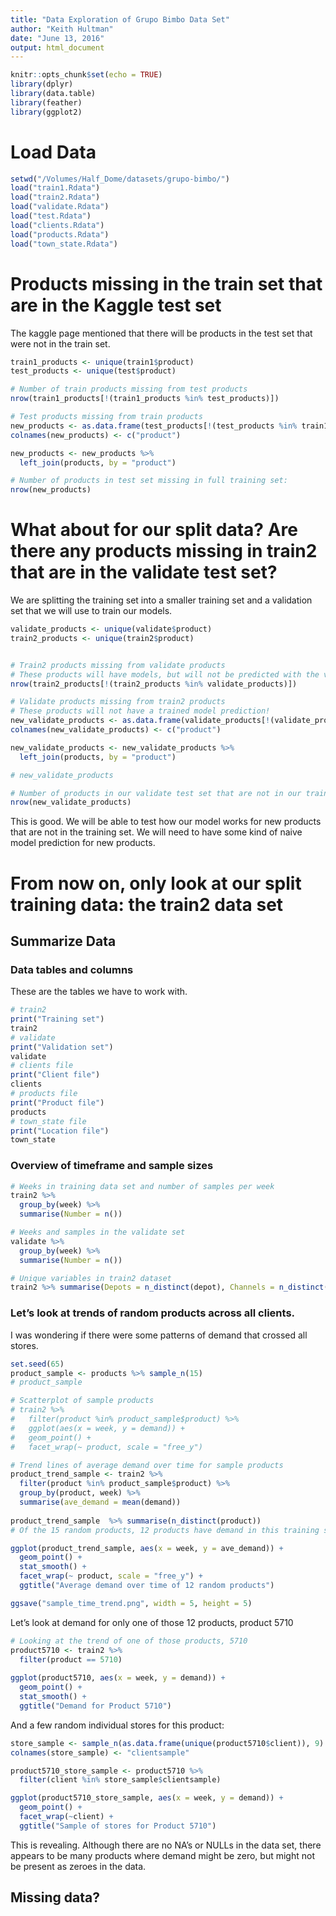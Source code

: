 ```yaml
---
title: "Data Exploration of Grupo Bimbo Data Set"
author: "Keith Hultman"
date: "June 13, 2016"
output: html_document
---
```


```r
knitr::opts_chunk$set(echo = TRUE)
library(dplyr)
library(data.table)
library(feather)
library(ggplot2)
```
# Load Data

```r
setwd("/Volumes/Half_Dome/datasets/grupo-bimbo/")
load("train1.Rdata")
load("train2.Rdata")
load("validate.Rdata")
load("test.Rdata")
load("clients.Rdata")
load("products.Rdata")
load("town_state.Rdata")


```

# Products missing in the train set that are in the Kaggle test set
The kaggle page mentioned that there will be products in the test set that were not in the train set. 
```r

train1_products <- unique(train1$product)
test_products <- unique(test$product)

# Number of train products missing from test products
nrow(train1_products[!(train1_products %in% test_products)])

# Test products missing from train products
new_products <- as.data.frame(test_products[!(test_products %in% train1_products)])
colnames(new_products) <- c("product")

new_products <- new_products %>%
  left_join(products, by = "product")

# Number of products in test set missing in full training set:
nrow(new_products)
```

# What about for our split data? Are there any products missing in train2 that are in the validate test set?
We are splitting the training set into a smaller training set and a validation set that we will use to train our models. 
```r

validate_products <- unique(validate$product)
train2_products <- unique(train2$product)


# Train2 products missing from validate products
# These products will have models, but will not be predicted with the validation data set
nrow(train2_products[!(train2_products %in% validate_products)])

# Validate products missing from train2 products
# These products will not have a trained model prediction!
new_validate_products <- as.data.frame(validate_products[!(validate_products %in% train2_products)])
colnames(new_validate_products) <- c("product")

new_validate_products <- new_validate_products %>%
  left_join(products, by = "product")

# new_validate_products 

# Number of products in our validate test set that are not in our train2 data. We will need to have a naive model for new products. 
nrow(new_validate_products)
```

This is good. We will be able to test how our model works for new products that are not in the training set. We will need to have some kind of naive model prediction for new products. 

# From now on, only look at our split training data: the train2 data set
## Summarize Data

### Data tables and columns
These are the tables we have to work with. 
```r
# train2
print("Training set")
train2
# validate
print("Validation set")
validate
# clients file
print("Client file")
clients
# products file
print("Product file")
products
# town_state file
print("Location file")
town_state

```

### Overview of timeframe and sample sizes

```r
# Weeks in training data set and number of samples per week
train2 %>% 
  group_by(week) %>%
  summarise(Number = n())

# Weeks and samples in the validate set
validate %>%
  group_by(week) %>%
  summarise(Number = n())

# Unique variables in train2 dataset
train2 %>% summarise(Depots = n_distinct(depot), Channels = n_distinct(channel), Routes = n_distinct(route), Clients = n_distinct(client), Products = n_distinct(product))

```

### Let's look at trends of random products across all clients. 
I was wondering if there were some patterns of demand that crossed all stores. 

```r
set.seed(65)
product_sample <- products %>% sample_n(15)
# product_sample

# Scatterplot of sample products
# train2 %>% 
#   filter(product %in% product_sample$product) %>%
#   ggplot(aes(x = week, y = demand)) +
#   geom_point() +
#   facet_wrap(~ product, scale = "free_y")

# Trend lines of average demand over time for sample products
product_trend_sample <- train2 %>% 
  filter(product %in% product_sample$product) %>%
  group_by(product, week) %>%
  summarise(ave_demand = mean(demand))
  
product_trend_sample  %>% summarise(n_distinct(product))
# Of the 15 random products, 12 products have demand in this training set

ggplot(product_trend_sample, aes(x = week, y = ave_demand)) +
  geom_point() +
  stat_smooth() +
  facet_wrap(~ product, scale = "free_y") +
  ggtitle("Average demand over time of 12 random products")

ggsave("sample_time_trend.png", width = 5, height = 5)
```

Let's look at demand for only one of those 12 products, product 5710

```r
# Looking at the trend of one of those products, 5710
product5710 <- train2 %>% 
  filter(product == 5710) 
  
ggplot(product5710, aes(x = week, y = demand)) +
  geom_point() +
  stat_smooth() +
  ggtitle("Demand for Product 5710")

```

And a few random individual stores for this product:

```r
store_sample <- sample_n(as.data.frame(unique(product5710$client)), 9)
colnames(store_sample) <- "clientsample"

product5710_store_sample <- product5710 %>%
  filter(client %in% store_sample$clientsample)

ggplot(product5710_store_sample, aes(x = week, y = demand)) +
  geom_point() +
  facet_wrap(~client) +
  ggtitle("Sample of stores for Product 5710")

```

This is revealing. Although there are no NA's or NULLs in the data set, there appears to be many products where demand might be zero, but might not be present as zeroes in the data. 

## Missing data?

```r

```

